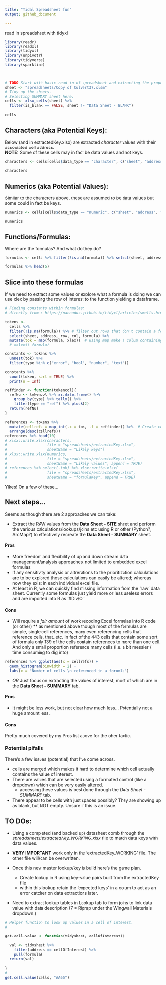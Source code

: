 ```yaml
---
title: "Tidal Spreadsheet fun"
output: github_document

---
```


read in spreadsheet with tidyxl

```r

library(readr)
library(readxl)
library(tidyxl)
library(unpivotr)
library(tidyverse)
library(sparkline)

    
```


```r

# TODO Start with basic read in of spreadsheet and extracting the proper cells.
sheet <- "spreadsheets/Copy of Culvert37.xlsm" 
# Tidy up the sheets. 
# Selecting SUMMARY sheet here.
cells <- xlsx_cells(sheet) %>% 
  filter(is_blank == FALSE, sheet != "Data Sheet - BLANK") 
  
cells

```



## Characters (aka Potential Keys):
Below (and in extractedKey.xlsx) are extracted *character* values with their associated cell address.  
**NOTE:** Some of these cells may in fact be data values and not keys.  

```r
characters <- cells[cells$data_type == "character", c("sheet", "address", "character")]

characters
```

## Numerics (aka Potential Values):
Similar to the characters above, these are assumed to be data values but some could in fact be keys.  
```r
numerics <- cells[cells$data_type == "numeric", c("sheet", "address", "numeric")]

numerics
```



## Functions/Formulas:
Where are the formulas? And what do they do?

```r
formulas <- cells %>% filter(!is.na(formula)) %>% select(sheet, address, formula)

formulas %>% head(5)
```

## Slice into these formulas
If we need to extract some values or explore what a formula is doing we can use xlex by passing the row of interest to the function yielding a dataframe.

```r

# Finding constants within formulas:
# directly from : https://nacnudus.github.io/tidyxl/articles/smells.html

tokens <-
  cells %>%
  filter(!is.na(formula)) %>% # filter out rows that don't contain a formula
  select(sheet, address, row, col, formula) %>% 
  mutate(tok = map(formula, xlex))  # using map make a colum containing a dataframe with the information from xlex()
  # select(-formula)

constants <- tokens %>% 
  unnest(tok) %>% 
  filter(type %in% c("error", "bool", "number", "text"))

constants %>%
  count(token, sort = TRUE) %>%
  print(n = Inf)

reffinder <- function(tokencol){
  refNu <- tokencol %>% as.data.frame() %>% 
    group_by(type) %>% tally() %>% 
    filter(type == "ref") %>% pluck(2)
  return(refNu)
}

references <- tokens %>% 
  mutate(cellrefs = map_int(.x = tok, .f = reffinder)) %>%  # Create cellrefs to hold the number of cells a formula references.
  arrange(desc(cellrefs))
references %>% head(10)
# xlsx::write.xlsx(characters,
#                  file = "spreadsheets/extractedKey.xlsx",
#                  sheetName = "Likely keys")
# xlsx::write.xlsx(numerics,
#                  file = "spreadsheets/extractedKey.xlsx",
#                  sheetName = "Likely values", append = TRUE)
# references %>% select(-tok) %>% xlsx::write.xlsx(
#                  file = "spreadsheets/extractedKey.xlsx",
#                  sheetName = "formulaKey", append = TRUE)

```


Yikes! On a few of these...

## Next steps...
Seems as though there are 2 approaches we can take:  

* Extract the RAW values from the **Data Sheet - SITE** sheet and perform the various calculations/lookups/joins etc using R or other (Python?, ArcMap?)  to effectively recreate the **Data Sheet - SUMMARY** sheet.


#### Pros 
* More freedom and flexibility of up and down stream data management/analysis approaches, not limited to embedded excel formulas  
* If any sensitivity analysis or altrerations to the prioritization calculations are to be explored those calculations can easily be altered; whereas now they exist in each individual excel file.
* At least in R, we can quickly find missing information from the 'raw' data sheet. Currently some formulas just yield more or less useless errors and are imported into R as '#Div/O!' 

#### Cons
* Will require a _fair amount_  of work recoding Excel formulas into R code (or other)
  ** as mentioned above though most of the formulas are simple, single cell references, many even referencing cells that reference cells, that..etc. In fact of the 443 cells that contain some sort of formula only 139 of the cells contain references to more than one cell. And only a small proportion reference many cells (i.e. a bit messier / time consuming to dig into)
  
```r

references %>% ggplot(aes(x = cellrefs)) + 
  geom_histogram(binwidth = 2) + 
  labs(x = "Number of cells \n referenced in a forumla")

```



* *OR* Just focus on extracting the values of interest, most of which are in the **Data Sheet - SUMMARY** tab.   

#### Pros
* It might be less work, but not clear how much less... Potentially not a huge amount less.

#### Cons
Pretty much covered by my Pros list above for the oher tactic. 

### Potential pifalls
There's a few issues (potential) that I've come across.  

* cells are merged which makes it hard to determine which cell actually contains the value of interest.  
* There are values that are selected using a formated control (like a dropdown) which can be very easily altered.  
  + accessing these values is best done through the *Data Sheet - SUMMARY* tab.  
* There appear to be cells with just spaces possibly? They are showing up as blank, but NOT empty. Unsure if this is an issue.


## TO DOs:  
* Using a completed (and backed up) datasheet comb through the *spreadsheets/extractedKey_WORKING.xlsx* file to match data keys with data values.   

* **VERY IMPORTANT** work only in the 'extractedKey_WORKING' file. The other file will/can be overwritten.  

* Once this new master lookup/key is build here's the game plan.  
  + Create lookup in R using key-value pairs  built from the extractedKey file
  + within this lookup retain the 'expected keys' in a colum to act as an error catcher on data extractions later.  
* Need to extract lookup tables in Lookup tab to form joins to link data value with data description (7 = Riprap under the Wingwall Materials dropdown.)  


```r

# Helper function to look up values in a cell of interest.
# 

get.cell.value <- function(tidysheet, cellOfInterest){
  
  val <- tidysheet %>% 
    filter(address == cellOfInterest) %>% 
    pull(formula)
  return(val)
  
}
#   
get.cell.value(cells, "AA65")


```



